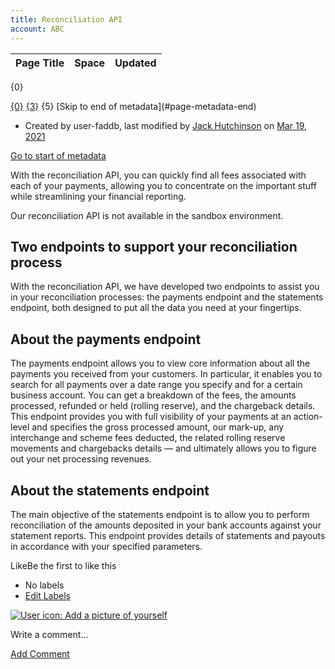 ```yaml
---
title: Reconciliation API
account: ABC
---
```


<table class="aui"> <thead> <tr class="header"> <th class="search-result-title">Page Title</th> <th class="search-result-space">Space</th> <th class="search-result-date">Updated</th> </tr> </thead> </table> <p class="search-result-count">{0}</p> <tr class="search-result"> <td class="search-result-title"><a href="{1}" class="content-type-{2}"><span>{0}</span></a></td> <td class="search-result-space"><a class="space" href="/display/{4}/" title="{3}">{3}</a></td> <td class="search-result-date"><span class="date" title="{6}">{5}</span></td> </tr> [Skip to end of metadata](#page-metadata-end)

*   Created by user-faddb, last modified by [Jack Hutchinson](    /display/~jack.hutchinson
    ) on [Mar 19, 2021](/pages/diffpagesbyversion.action?pageId=2785477&selectedPageVersions=1&selectedPageVersions=2 "Show changes")

[Go to start of metadata](#page-metadata-start)

With the reconciliation API, you can quickly find all fees associated with each of your payments, allowing you to concentrate on the important stuff while streamlining your financial reporting.

Our reconciliation API is not available in the sandbox environment.

Two endpoints to support your reconciliation process
----------------------------------------------------

With the reconciliation API, we have developed two endpoints to assist you in your reconciliation processes: the payments endpoint and the statements endpoint, both designed to put all the data you need at your fingertips.

About the payments endpoint
---------------------------

The payments endpoint allows you to view core information about all the payments you received from your customers. In particular, it enables you to search for all payments over a date range you specify and for a certain business account. You can get a breakdown of the fees, the amounts processed, refunded or held (rolling reserve), and the chargeback details. This endpoint provides you with full visibility of your payments at an action-level and specifies the gross processed amount, our mark-up, any interchange and scheme fees deducted, the related rolling reserve movements and chargebacks details — and ultimately allows you to figure out your net processing revenues.

About the statements endpoint
-----------------------------

The main objective of the statements endpoint is to allow you to perform reconciliation of the amounts deposited in your bank accounts against your statement reports. This endpoint provides details of statements and payouts in accordance with your specified parameters. 

LikeBe the first to like this

*   No labels
*   [Edit Labels](# "Edit Labels (Type 'l')")

[![User icon: Add a picture of yourself](/s/en_GB/7901/abf7b35644d5a5d1d7e4b0969a83e8eb2b569fb5/_/images/icons/profilepics/add_profile_pic.svg)](/users/profile/editmyprofilepicture.action)

Write a comment…

[Add Comment](/display/DOCS/Reconciliation+API?showComments=true&showCommentArea=true#addcomment)